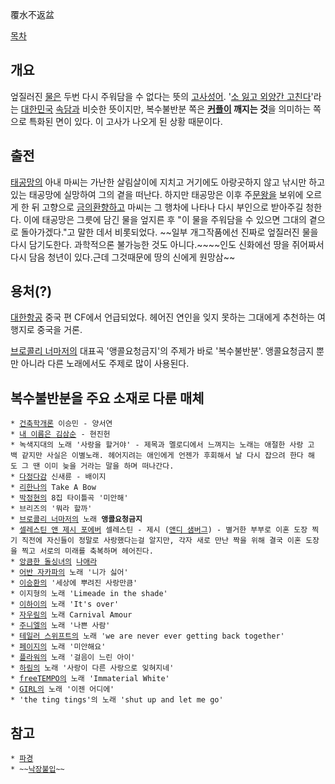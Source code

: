 覆水不返盆

[[목차]]

== 개요 ==
엎질러진 [[물]]은 두번 다시 주워담을 수 없다는 뜻의 [[고사성어]]. 
'[[소 잃고 외양간 고친다]]'라는 [[대한민국]] [[속담]]과 비슷한 뜻이지만, 복수불반분 쪽은 '''[[커플]]이 깨지는 것'''을 의미하는 쪽으로 특화된 면이 있다. 이 고사가 나오게 된 상황 때문이다. 

== 출전 ==
[[태공망]]의 아내 마씨는 가난한 살림살이에 지치고 거기에도 아랑곳하지 않고 낚시만 하고 있는 태공망에 실망하여 그의 곁을 떠난다. 하지만 태공망은 이후 주[[문왕]]을 보위에 오르게 한 뒤 고향으로 [[금의환향]]하고 마씨는 그 행차에 나타나 다시 부인으로 받아주길 청한다. 이에 태공망은 그릇에 담긴 물을 엎지른 후 "이 물을 주워담을 수 있으면 그대의 곁으로 돌아가겠다."고 말한 데서 비롯되었다. ~~일부 개그작품에선 진짜로 엎질러진 물을 다시 담기도한다. 과학적으론 불가능한 것도 아니다.~~~~인도 신화에선 땅을 쥐어짜서 다시 담음 청년이 있다.근데 그것때문에 땅의 신에게 원망삼~~

== 용처(?) ==
[[대한항공]] 중국 편 CF에서 언급되었다. 헤어진 연인을 잊지 못하는 그대에게 추천하는 여행지로 중국을 거론.

[[브로콜리 너마저]]의 대표곡 '앵콜요청금지'의 주제가 바로 '복수불반분'. 앵콜요청금지 뿐만 아니라 다른 노래에서도 주제로 많이 사용된다.

== 복수불반분을 주요 소재로 다룬 매체 == 
 * [[건축학개론]] 이승민 - 양서연
 * [[내 이름은 김삼순]] - 현진헌
 * 녹색지대의 노래 '사랑을 할거야' - 제목과 멜로디에서 느껴지는 노래는 애절한 사랑 고백 같지만 사실은 이별노래. 헤어지려는 애인에게 언젠가 후회해서 날 다시 잡으려 한다 해도 그 땐 이미 늦을 거라는 말을 하며 떠나간다. 
 * [[다정다감]] 신새륜 - 배이지
 * [[리한나]]의 Take A Bow
 * [[박정현]]의 8집 타이틀곡 '미안해' 
 * 브리즈의 '뭐라 할까'
 * [[브로콜리 너마저]]의 노래 '''앵콜요청금지'''
 * [[셀레스틴 앤 제시 포에버]] 셀레스틴 - 제시 ([[앤디 샘버그]]) - 별거한 부부로 이혼 도장 찍기 직전에 자신들이 정말로 사랑했다는걸 알지만, 각자 새로 만난 짝을 위해 결국 이혼 도장을 찍고 서로의 미래를 축복하며 헤어진다.
 * [[앙큼한 돌싱녀]]의 [[나애라]]
 * [[어반 자카파]]의 노래 '니가 싫어'
 * [[이승환]]의 '세상에 뿌려진 사랑만큼'
 * 이지형의 노래 'Limeade in the shade'
 * [[이하이]]의 노래 'It's over'
 * [[자우림]]의 노래 Carnival Amour
 * [[주니엘]]의 노래 '나쁜 사람'
 * [[테일러 스위프트]]의 노래 'we are never ever getting back together'
 * [[페이지]]의 노래 '미안해요'
 * [[플라워]]의 노래 '걸음이 느린 아이' 
 * [[하림]]의 노래 '사랑이 다른 사랑으로 잊혀지네'
 * [[freeTEMPO]]의 노래 'Immaterial White' 
 * [[GIRL]]의 노래 '이젠 어디에'
 * 'the ting tings'의 노래 'shut up and let me go'

== 참고 == 
 * [[파경]]
 * ~~[[낙장불입]]~~ 

